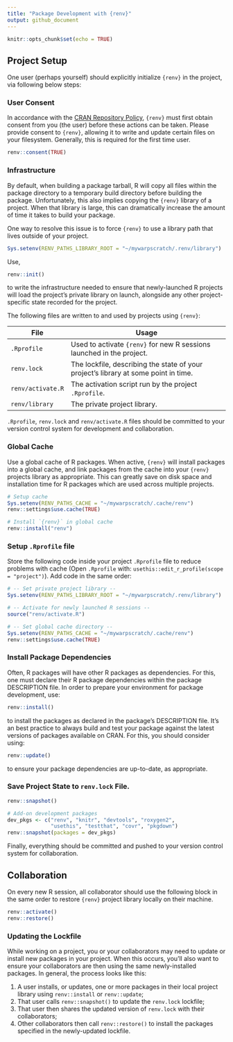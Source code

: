 ```yaml
---
title: "Package Development with {renv}"
output: github_document
---
```


```r
knitr::opts_chunk$set(echo = TRUE)
```

## Project Setup

One user (perhaps yourself) should explicitly initialize `{renv}` in the project, via following below steps:

### User Consent

In accordance with the [CRAN Repository Policy](https://cran.r-project.org/web/packages/policies.html), `{renv}` must first obtain consent from you (the user) before these actions can be taken. Please provide consent to `{renv}`, allowing it to write and update certain files on your filesystem. Generally, this is required for the first time user.

```r
renv::consent(TRUE)
```

### Infrastructure

By default, when building a package tarball, R will copy all files within the package directory to a temporary build directory before building the package. Unfortunately, this also implies copying the `{renv}` library of a project. When that library is large, this can dramatically increase the amount of time it takes to build your package.

One way to resolve this issue is to force `{renv}` to use a library path that lives outside of your project. 

```r
Sys.setenv(RENV_PATHS_LIBRARY_ROOT = "~/mywarpscratch/.renv/library")
```

Use,

```r
renv::init()
```
to write the infrastructure needed to ensure that newly-launched R projects will load the project's private library on launch, alongside any other project-specific state recorded for the project.


The following files are written to and used by projects using `{renv}`:

| **File**          | **Usage**                                                                           |
| ----------------- | ----------------------------------------------------------------------------------- |
| `.Rprofile`       | Used to activate `{renv}` for new R sessions launched in the project.               |
| `renv.lock`       | The lockfile, describing the state of your project's library at some point in time. |
| `renv/activate.R` | The activation script run by the project `.Rprofile`.                               |
| `renv/library`    | The private project library.                                                        |

`.Rprofile`, `renv.lock` and `renv/activate.R` files should be committed to your version control system for development and collaboration.

### Global Cache

Use a global cache of R packages. When active, `{renv}` will install packages into a global cache, and link packages from the cache into your `{renv}` projects library as appropriate. This can greatly save on disk space and installation time for R packages which are used across multiple projects.

```r
# Setup cache
Sys.setenv(RENV_PATHS_CACHE = "~/mywarpscratch/.cache/renv")
renv::settings$use.cache(TRUE)

# Install `{renv}` in global cache
renv::install("renv")
```

### Setup `.Rprofile` file

Store the following code inside your project `.Rprofile` file to reduce problems with cache (Open `.Rprofile` with: `usethis::edit_r_profile(scope = "project")`). Add code in the same order:

```r
# -- Set private project library --
Sys.setenv(RENV_PATHS_LIBRARY_ROOT = "~/mywarpscratch/.renv/library")

# -- Activate for newly launched R sessions --
source("renv/activate.R")

# -- Set global cache directory --
Sys.setenv(RENV_PATHS_CACHE = "~/mywarpscratch/.cache/renv")
renv::settings$use.cache(TRUE)
```

### Install Package Dependencies

Often, R packages will have other R packages as dependencies. For this, one must declare their R package dependencies within the package DESCRIPTION file. In order to prepare your environment for package development, use:

```r
renv::install()
```

to install the packages as declared in the package’s DESCRIPTION file. It's an best practice to always build and test your package against the latest versions of packages available on CRAN. For this, you should consider using:

```r
renv::update()
```

to ensure your package dependencies are up-to-date, as appropriate.



### Save Project State to `renv.lock` File.

```r
renv::snapshot()

# Add-on development packages
dev_pkgs <- c("renv", "knitr", "devtools", "roxygen2", 
              "usethis", "testthat", "covr", "pkgdown")
renv::snapshot(packages = dev_pkgs)
```

Finally, everything should be committed and pushed to your version control system for collaboration.

## Collaboration

On every new R session, all collaborator should use the following block in the same order to restore `{renv}` project library locally on their machine.

```r
renv::activate()
renv::restore()
```

### Updating the Lockfile

While working on a project, you or your collaborators may need to update or
install new packages in your project. When this occurs, you'll also want to
ensure your collaborators are then using the same newly-installed packages.
In general, the process looks like this:

1. A user installs, or updates, one or more packages in their local project library using `renv::install` or `renv::update`;
1. That user calls `renv::snapshot()` to update the `renv.lock` lockfile;
1. That user then shares the updated version of `renv.lock` with their collaborators;
1. Other collaborators then call `renv::restore()` to install the packages specified
   in the newly-updated lockfile.

